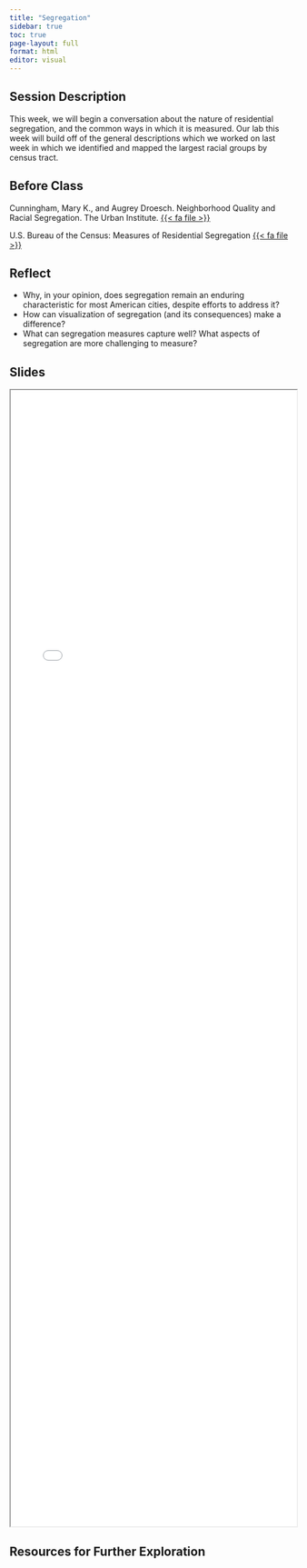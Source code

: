 ```yaml
---
title: "Segregation"
sidebar: true
toc: true
page-layout: full
format: html
editor: visual
---
```


## Session Description

This week, we will begin a conversation about the nature of residential segregation, and the common ways in which it is measured. Our lab this week will build off of the general descriptions which we worked on last week in which we identified and mapped the largest racial groups by census tract.

## Before Class

Cunningham, Mary K., and Augrey Droesch. Neighborhood Quality and Racial Segregation. The Urban Institute. [{{< fa file >}}](https://uofi.box.com/s/9dmkb0e246n1rffgk8bfuf3day9ozwhq)

U.S. Bureau of the Census: Measures of Residential Segregation [{{< fa file >}}](https://uofi.box.com/s/weeykwkb6xp630w167xf3oupcdj0hgpm)

## Reflect

-   Why, in your opinion, does segregation remain an enduring characteristic for most American cities, despite efforts to address it?
-   How can visualization of segregation (and its consequences) make a difference?
-   What can segregation measures capture well? What aspects of segregation are more challenging to measure?

## Slides

```{=html}
<iframe class="slide-deck" src="../slides/S12 Segregation/index.html" style="width:100%;height:50vh;margin:0;padding:0"; frameborder="2"></iframe>
```

## Resources for Further Exploration
